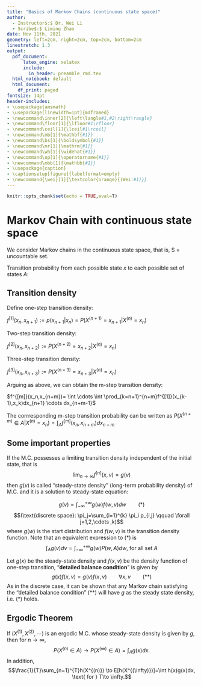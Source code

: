 ```yaml
---
title: "Basics of Markov Chains (continuous state space)"
author:
  - Instructor$:$ Dr. Wei Li
  - Scribe$:$ Liming Zhao   
date: Nov 11th, 2021
geometry: left=2cm, right=2cm, top=2cm, bottom=2cm
linestretch: 1.3
output:
  pdf_document: 
      latex_engine: xelatex
      include:
        in_header: preamble_rmd.tex
  html_notebook: default
  html_document:
    df_print: paged
fontsize: 14pt
header-includes:
- \usepackage{amsmath}
- \usepackage[linewidth=1pt]{mdframed}
- \newcommand\inner[2]{\left\langle#1,#2\right\rangle}
- \newcommand\floor[1]{\lfloor#1\rfloor}
- \newcommand\ceil[1]{\lceil#1\rceil}
- \newcommand\mb[1]{\mathbf{#1}}
- \newcommand\bs[1]{\boldsymbol{#1}}
- \newcommand\mr[1]{\mathrm{#1}}
- \newcommand\wh[1]{\widehat{#1}}
- \newcommand\op[1]{\operatorname{#1}}
- \newcommand\mbb[1]{\mathbb{#1}}
- \usepackage{caption}
- \captionsetup[figure]{labelformat=empty}
- \newcommand{\wei}[1]{\textcolor{orange}{(Wei:#1)}}
---
```

```r
knitr::opts_chunk$set(echo = TRUE,eval=T)
```
<script type="text/x-mathjax-config">
MathJax.Hub.Config({
  TeX: { equationNumbers: { autoNumber: "AMS" } }
});
</script>
# Markov Chain with continuous state space 
We consider Markov chains in the continuous state space, that is, S = uncountable set.

Transition probability from each possible state $x$ to each possible set of states $A$:
\begin{align*}
&P(x_0,A):=P(X^{(n+1)} \in A | X^{(n)}=x_0)\\
\text{CDF}:\ &F(v|x_0):=P(X^{(n+1)} \leq v | X^{(n)}=x_0)\\
\text{Transition density function}:\ &p(v|x_0): = \frac{\partial F(v|x_0)}{\partial v}= P(X^{(n+1)}=v|X^{(n)}=x_0)\\
\end{align*}

## Transition density 

Define one-step transition density:

$f^{[1]}(x_n,x_{n+1}):=p(x_{n+1}|x_n)=P(X^{(n+1)}=x_{n+1}|X^{(n)}=x_n)$

Two-step transition density:

$f^{[2]}(x_n,x_{n+2}):=P(X^{(n+2)}=x_{n+2}|X^{(n)}=x_n)$
\begin{align*}
f^{[2]}(x_n,x_{n+2}) &= \int P(X^{(n+2)}=x_{n+2}|X^{(n+1)}=x_{n+1},X^{(n)}=x_n) \cdot P(X^{(n+1)}=x_{n+1}|X^n=x_n)d x_{n+1}\\
&=\int P(X^{(n+2)}=x_{n+2}|X^{(n+1)}=x_{n+1}) \cdot P(X^{(n+1)}=x_{n+1}|X^{(n)}=x_n)d x_{n+1}\\
&=f^{[1]}(x_{n+1},x_{n+2}) \cdot f^{[1]}(x_n,x_{n+1})d x_{n+1}
\end{align*}

Three-step transition density:

$f^{[3]}(x_n,x_{n+3}):=P(X^{(n+3)}=x_{n+3}|X^{(n)}=x_n)$
\begin{align*}
f^{[3]}(x_n,x_{n+3}) &= \int P(X^{(n+3)}=x_{n+3}|X^{(n+2)}=x_{n+2}) \cdot P(X^{(n+2)}=x_{n+2}|X^{(n)}=x_n)d x_{n+2}\\
&=\int f^{[1]}(x_{n+2},x_{n+3}) \cdot f^{[2]}(x_n,x_{n+2})d x_{n+2}\\
&=\int \int f^{[1]}(x_{n+2},x_{n+3}) \cdot f^{[1]}(x_{n+1},x_{n+2}) \cdot f^{[1]}(x_n,x_{n+1})d x_{n+1} d x_{n+2}\\
\end{align*}

Arguing as above, we can obtain the  m-step transition density:

$f^{[m]}(x_n,x_{n+m})= \int \cdots \int \prod_{k=n+1}^{n+m}f^{[1]}(x_{k-1},x_k)dx_{n+1} \cdots dx_{n+m-1}$

The corrresponding m-step transition probability can be written as 
$P(X^{(n+m)} \in A| X^{(n)}=x_n)= \int_A f^{[m]}(x_n,x_{n+m})dx_{n+m}$

## Some important properties

If the M.C. possesses a limiting transition density independent of the initial state, that is 
$$\lim_{n \to \infty}f^{[n]}(x,v)=g(v)$$
then $g(v)$ is called "steady-state density" (long-term probability density) of M.C. and it is a solution to steady-state equation:

$$g(v)=\int_{-\infty}^{+\infty}g(w)f(w,v)dw \qquad (*)$$
$$(\text{discrete space}: \pi_j=\sum_{i=1}^{k} \pi_i p_{i,j} \qquad \forall j=1,2,\cdots ,k)$$
where $g(w)$ is the start distribution and $f(w,v)$ is the transition density function.
Note that an equivalent expression to $(*)$ is
$$\int_A g(v) dv=\int_{-\infty}^{+\infty}g(w)P(w,A)dw \text{, for all set } A$$


Let $g(x)$ be the steady-state density and $f(x,v)$ be the density function of one-step transition, "**detailed balance condition**" is given by
$$g(x)f(x,v)=g(v)f(x,v) \qquad \forall x,v \qquad (**)$$
As in the discrete case, it can be shown that any Markov chain satisfying the "detailed balance condition" $(**)$ will have $g$ as the steady state density, i.e. $(*)$ holds.

\begin{mdframed}
Proof:
\end{mdframed}

## Ergodic Theorem

If $(X^{(1)},X^{(2)},\cdots)$ is an ergodic M.C. whose steady-state density is given by $g$, then for $n \to \infty$, 
$$P(X^{(n)} \in A) \to P(X^{(\infty)} \in A) = \int_A g(x)dx.$$
In addition, 
$$\frac{1}{T}\sum_{n=1}^{T}h(X^{(n)}) \to E[h(X^{(\infty)})]=\int h(x)g(x)dx, \text{ for } T\to \infty.$$